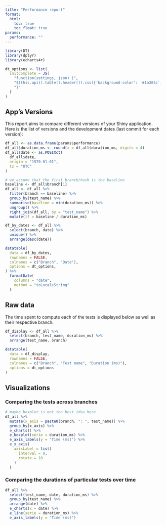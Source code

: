 ```yaml
---
title: "Performance report"
format:
  html:
    toc: true
    toc_float: true
params:
  performance: ""
---
```


```r
library(DT)
library(dplyr)
library(echarts4r)

dt_options <- list(
  initComplete = JS(
    "function(settings, json) {",
    "$(this.api().table().header()).css({'background-color': '#1a384c', 'color': '#fff'});",
    "}"
  )
)
```

## App's Versions

This report aims to compare different versions of your Shiny application. Here is the list of versions and the development dates (last commit for each version):

```r
df_all <- as.data.frame(params$performance)
df_all$duration_ms <- round(x = df_all$duration_ms, digits = 4)
df_all$date <- as.POSIXct(
  df_all$date,
  origin = "1970-01-01",
  tz = "UTC"
)

# we assume that the first branch/hash is the baseline
baseline <- df_all$branch[1]
df_all <- df_all %>%
  filter(branch == baseline) %>%
  group_by(test_name) %>%
  summarise(baseline = min(duration_ms)) %>%
  ungroup() %>%
  right_join(df_all, by = "test_name") %>%
  mutate(tf = baseline / duration_ms)
```

```r
df_by_dates <- df_all %>%
  select(branch, date) %>%
  unique() %>%
  arrange(desc(date))

datatable(
  data = df_by_dates,
  rownames = FALSE,
  colnames = c("Branch", "Date"),
  options = dt_options,
) %>%
  formatDate(
    columns = "date",
    method = "toLocaleString"
  )
```

## Raw data

The time spent to compute each of the tests is displayed below as well as their respective branch.

```r
df_display <- df_all %>%
  select(branch, test_name, duration_ms) %>%
  arrange(test_name, branch)

datatable(
  data = df_display,
  rownames = FALSE,
  colnames = c("Branch", "Test name", "Duration (ms)"),
  options = dt_options
)
```

## Visualizations

### Comparing the tests across branches

```r
# maybe boxplot is not the best idea here
df_all %>%
  mutate(x_axis = paste0(branch, ": ", test_name)) %>%
  group_by(x_axis) %>%
  e_charts() %>%
  e_boxplot(serie = duration_ms) %>%
  e_axis_labels(y = "Time (ms)") %>%
  e_x_axis(
    axisLabel = list(
      interval = 0,
      rotate = 10
    )
  )
```

### Comparing the durations of particular tests over time

```r
df_all %>%
  select(test_name, date, duration_ms) %>%
  group_by(test_name) %>%
  arrange(date) %>%
  e_charts(x = date) %>%
  e_line(serie = duration_ms) %>%
  e_axis_labels(y = "Time (ms)")
```
